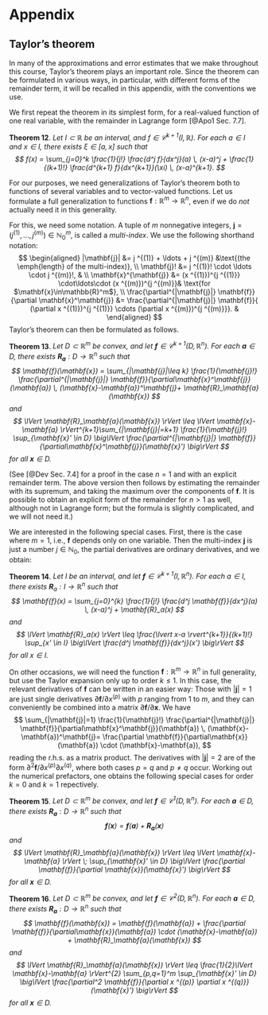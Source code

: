 # Appendix {#appendix .unnumbered}

## Taylor's theorem {#app:taylorthm}

In many of the approximations and error estimates that we make
throughout this course, Taylor's theorem plays an important role. Since
the theorem can be formulated in various ways, in particular, with
different forms of the remainder term, it will be recalled in this
appendix, with the conventions we use.

We first repeat the theorem in its simplest form, for a real-valued
function of one real variable, with the remainder in Lagrange form
[@Apo1 Sec. 7.7].

::: {#thm:taylor1d .theorem}
**Theorem 12**. *Let $I\subset\mathbb{R}$ be an interval, and
$f \in \mathcal{C}^{k+1}(I,\mathbb{R})$. For each $a \in I$ and
$x \in I$, there exists $\xi \in [a,x]$ such that
$$
f(x) = \sum_{j=0}^k \frac{1}{j!} \frac{d^j f}{dx^j}(a) \, (x-a)^j
   + \frac{1}{(k+1)!} \frac{d^{k+1} f}{dx^{k+1}}(\xi) \, (x-a)^{k+1}.
$$
*
:::

For our purposes, we need generalizations of Taylor's theorem both to
functions of several variables and to vector-valued functions. Let us
formulate a full generalization to functions
$\mathbf{f}:\mathbb{R}^m\to\mathbb{R}^n$, even if we do *not* actually
need it in this generality.

For this, we need some notation. A tuple of $m$ nonnegative integers,
$\mathbf{j}= (j ^{(1)},\ldots,j ^{(m)})\in \mathbb{N}_0^m$, is called a
*multi-index*. We use the following shorthand notation:
$$
\begin{aligned}
 |\mathbf{j}| &= j ^{(1)} + \ldots + j ^{(m)} &\text{(the \emph{length} of the multi-index)},
\\
 \mathbf{j}! &= j ^{(1)}! \cdot \ldots \cdot j ^{(m)}!, &
\\
 \mathbf{x}^{\mathbf{j}} &= (x ^{(1)})^{j ^{(1)}} \cdot\ldots\cdot (x ^{(m)})^{j ^{(m)}}& \text{for $\mathbf{x}\in\mathbb{R}^m$},
\\
 \frac{\partial^{|\mathbf{j}|} \mathbf{f}}{\partial \mathbf{x}^\mathbf{j}} &= 
\frac{\partial^{|\mathbf{j}|} \mathbf{f}}{ (\partial x ^{(1)})^{j ^{(1)}} \cdots (\partial x ^{(m)})^{j ^{(m)}}}. &
\end{aligned}
$$
Taylor's theorem can then be formulated as follows.

::: {#thm:taylormnd .theorem}
**Theorem 13**. *Let $D \subset \mathbb{R}^m$ be convex, and let
$\mathbf{f}\in \mathcal{C}^{k+1}(D,\mathbb{R}^n)$. For each
$\mathbf{a}\in D$, there exists
$\mathbf{R}_\mathbf{a}: D \to \mathbb{R}^n$ such that
$$
\mathbf{f}(\mathbf{x}) = \sum_{|\mathbf{j}|\leq k} \frac{1}{\mathbf{j}!} \frac{\partial^{|\mathbf{j}|} \mathbf{f}}{\partial\mathbf{x}^\mathbf{j}}(\mathbf{a}) \, (\mathbf{x}-\mathbf{a})^\mathbf{j}+ \mathbf{R}_\mathbf{a}(\mathbf{x})
$$
and
$$
\lVert \mathbf{R}_\mathbf{a}(\mathbf{x}) \rVert \leq \lVert \mathbf{x}-\mathbf{a} \rVert^{k+1}\sum_{|\mathbf{j}|=k+1} \frac{1}{\mathbf{j}!} 
    \sup_{\mathbf{x}' \in D} \big\lVert \frac{\partial^{|\mathbf{j}|} \mathbf{f}}{\partial\mathbf{x}^\mathbf{j}}(\mathbf{x}') \big\rVert
$$
for all $\mathbf{x}\in D$.*
:::

(See [@Dev Sec. 7.4] for a proof in the case $n=1$ and with an explicit
remainder term. The above version then follows by estimating the
remainder with its supremum, and taking the maximum over the components
of $\mathbf{f}$. It is possible to obtain an explicit form of the
remainder for $n>1$ as well, although not in Lagrange form; but the
formula is slightly complicated, and we will not need it.)

We are interested in the following special cases. First, there is the
case where $m=1$, i.e., $\mathbf{f}$ depends only on one variable. Then
the multi-index $\mathbf{j}$ is just a number $j \in \mathbb{N}_0$, the
partial derivatives are ordinary derivatives, and we obtain:

::: {#thm:taylor1nd .theorem}
**Theorem 14**. *Let $I$ be an interval, and let
$\mathbf{f}\in \mathcal{C}^{k+1}(I,\mathbb{R}^n)$. For each $a \in I$,
there exists $\mathbf{R}_a : I \to \mathbb{R}^n$ such that
$$
\mathbf{f}(x) = \sum_{j=0}^{k} \frac{1}{j!} \frac{d^j \mathbf{f}}{dx^j}(a) \, (x-a)^j + \mathbf{R}_a(x)
$$
and
$$
\lVert \mathbf{R}_a(x) \rVert \leq  \frac{\lvert x-a \rvert^{k+1}}{(k+1)!} 
    \sup_{x' \in I} \big\lVert \frac{d^j \mathbf{f}}{dx^j}(x') \big\rVert
$$
for all $x \in I$.*
:::

On other occasions, we will need the function
$\mathbf{f}: \mathbb{R}^m\to\mathbb{R}^n$ in full generality, but use
the Taylor expansion only up to order $k \leq 1$. In this case, the
relevant derivatives of $\mathbf{f}$ can be written in an easier way:
Those with $|\mathbf{j}|=1$ are just single derivatives
$\partial \mathbf{f}/\partial x ^{(p)}$ with $p$ ranging from $1$ to
$m$, and they can conveniently be combined into a matrix
$\partial\mathbf{f}/\partial \mathbf{x}$. We have
$$
\sum_{|\mathbf{j}|=1} \frac{1}{\mathbf{j}!} \frac{\partial^{|\mathbf{j}|} \mathbf{f}}{\partial\mathbf{x}^\mathbf{j}}(\mathbf{a}) \, (\mathbf{x}-\mathbf{a})^\mathbf{j}= \frac{\partial \mathbf{f}}{\partial\mathbf{x}}(\mathbf{a}) \cdot (\mathbf{x}-\mathbf{a}),
$$
reading the r.h.s. as a matrix product. The derivatives with
$|\mathbf{j}|=2$ are of the form
$\partial^2 \mathbf{f}/\partial x ^{(p)}\partial x ^{(q)}$, where both
cases $p=q$ and $p \neq q$ occur. Working out the numerical prefactors,
one obtains the following special cases for order $k=0$ and $k=1$
repectively.

::: {#thm:taylororder0 .theorem}
**Theorem 15**. *Let $D \subset \mathbb{R}^m$ be convex, and let
$\mathbf{f}\in \mathcal{C}^{1}(D,\mathbb{R}^n)$. For each
$\mathbf{a}\in D$, there exists
$\mathbf{R}_\mathbf{a}: D \to \mathbb{R}^n$ such that
$$
\mathbf{f}(\mathbf{x}) = \mathbf{f}(\mathbf{a}) + \mathbf{R}_\mathbf{a}(\mathbf{x})
$$
and
$$
\lVert \mathbf{R}_\mathbf{a}(\mathbf{x}) \rVert \leq \lVert \mathbf{x}-\mathbf{a} \rVert \; \sup_{\mathbf{x}' \in D} \big\lVert  \frac{\partial \mathbf{f}}{\partial \mathbf{x}}(\mathbf{x}') \big\rVert
$$
for all $\mathbf{x}\in D$.*
:::

::: {#thm:taylororder1 .theorem}
**Theorem 16**. *Let $D \subset \mathbb{R}^m$ be convex, and let
$\mathbf{f}\in \mathcal{C}^{2}(D,\mathbb{R}^n)$. For each
$\mathbf{a}\in D$, there exists
$\mathbf{R}_\mathbf{a}: D \to \mathbb{R}^n$ such that
$$
\mathbf{f}(\mathbf{x}) = \mathbf{f}(\mathbf{a}) + \frac{\partial \mathbf{f}}{\partial\mathbf{x}}(\mathbf{a}) \cdot (\mathbf{x}-\mathbf{a}) +  \mathbf{R}_\mathbf{a}(\mathbf{x})
$$
and
$$
\lVert \mathbf{R}_\mathbf{a}(\mathbf{x}) \rVert \leq \frac{1}{2}\lVert \mathbf{x}-\mathbf{a} \rVert^{2} \sum_{p,q=1}^m  
    \sup_{\mathbf{x}' \in D} \big\lVert \frac{\partial^2 \mathbf{f}}{\partial x ^{(p)} \partial x ^{(q)}}(\mathbf{x}') \big\rVert
$$
for all $\mathbf{x}\in D$.*
:::
